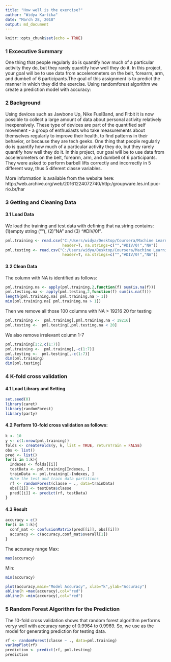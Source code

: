 ---
title: "How well is the exercise?"
author: "Widya Kartika"
date: "March 28, 2018"
output: md_document
---

```{r setup, include=FALSE}
knitr::opts_chunk$set(echo = TRUE)
```

### 1 Excecutive Summary

One thing that people regularly do is quantify how much of a particular activity they do, but they rarely quantify how well they do it. In this project, your goal will be to use data from accelerometers on the belt, forearm, arm, and dumbell of 6 participants.The goal of this assignment is to predict the manner in which they did the exercise. Using randomforest algorithm we create a prediction model with accuracy:

### 2 Background
Using devices such as Jawbone Up, Nike FuelBand, and Fitbit it is now possible to collect a large amount of data about personal activity relatively inexpensively. These type of devices are part of the quantified self movement - a group of enthusiasts who take measurements about themselves regularly to improve their health, to find patterns in their behavior, or because they are tech geeks. One thing that people regularly do is quantify how much of a particular activity they do, but they rarely quantify how well they do it. In this project, our goal will be to use data from accelerometers on the belt, forearm, arm, and dumbell of 6 participants. They were asked to perform barbell lifts correctly and incorrectly in 5 different way, thus 5 diferent classe variables.

More information is available from the website here: http://web.archive.org/web/20161224072740/http:/groupware.les.inf.puc-rio.br/har

### 3 Getting and Cleaning Data

#### 3.1 Load Data

We load the training and test data with defining that na.string contains: (1)empty string (""), (2) "NA" and (3) "#DIV/0!".

```{r loadData}

pml.training <- read.csv("C:/Users/widya/Desktop/Coursera/Machine Learning/project/pml-training.csv",
                         header=T, na.strings=c("","#DIV/0!","NA"))
pml.testing <- read.csv("C:/Users/widya/Desktop/Coursera/Machine Learning/project/pml-testing.csv",
                         header=T, na.strings=c("","#DIV/0!","NA"))
```


#### 3.2 Clean Data

The column with NA is identified as follows:
```{r check_NA}
pml.training.na <- apply(pml.training,2,function(f) sum(is.na(f)))
pml.testing.na <- apply(pml.testing,2,function(f) sum(is.na(f)))
length(pml.training.na[ pml.training.na > 1])
min(pml.training.na[ pml.training.na > 1])
```

Then we remove all those 100 columns with NA > 19216 20 for testing
```{r remove_NA}
pml.training <-  pml.training[,pml.training.na < 19216] 
pml.testing <-  pml.testing[,pml.testing.na < 20] 
```

We also remove irrelevant column 1-7
```{r remove_irrelevant_coulumns}
pml.training[1:2,c(1:7)]
pml.training <-  pml.training[,-c(1:7)] 
pml.testing <-  pml.testing[,-c(1:7)] 
dim(pml.training)
dim(pml.testing)
```



### 4 K-fold cross validation

#### 4.1  Load Library and Setting
```{r libs, results='hide'}
set.seed(0)
library(caret)
library(randomForest)
library(party)
```

#### 4.2 Perform 10-fold cross validation as follows:

```{r 10-folds}
k <- 10
y <- c(1:nrow(pml.training))
folds <- createFolds(y, k, list = TRUE, returnTrain = FALSE)
obs <- list()
pred <- list()
for(i in 1:k){
  Indexes <- folds[[i]]
  testData <- pml.training[Indexes, ]
  trainData <- pml.training[-Indexes, ]
  #Use the test and train data partitions
  rf <- randomForest(classe ~ ., data=trainData)
  obs[[i]] <- testData$classe
  pred[[i]] <- predict(rf, testData)
}

```


#### 4.3 Result

```{r result}
accuracy = c()
for(i in 1:k){
  conf_mat <- confusionMatrix(pred[[i]], obs[[i]])
  accuracy <- c(accuracy,conf_mat$overall[1])
}

```

The accuracy range
Max:
```{r range_max, echo=FALSE}
max(accuracy)
```
Min:
```{r range, echo=FALSE}
min(accuracy)
```

```{r plot_range, echo=FALSE}
plot(accuracy,main="Model Accuracy", xlab="k",ylab="Accuracy")
abline(h =max(accuracy),col="red")
abline(h =min(accuracy),col="red")
```


### 5 Random Forest Algorithm for the Prediction

The 10-fold cross validation shows that random forest algorithm performs veryy well with accuracy range of 0.9964 to 0.9969. So, we use as the model for generating prediction for testing data.

```{r prediction}
rf <- randomForest(classe ~ ., data=pml.training)
varImpPlot(rf)
prediction <- predict(rf, pml.testing)
prediction 
```

